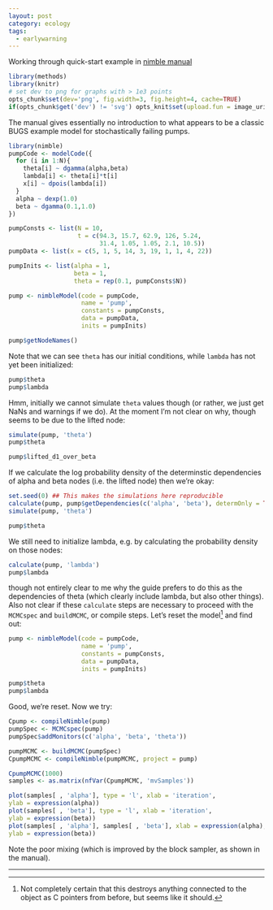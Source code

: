 ```yaml
---
layout: post
category: ecology
tags:
  - earlywarning
---
```



Working through quick-start example in [nimble manual](http://r-nimble.org/manuals/NimbleUserManual.pdf)

```r
library(methods)
library(knitr)
# set dev to png for graphs with > 1e3 points
opts_chunk$set(dev='png', fig.width=3, fig.height=4, cache=TRUE)
if(opts_chunk$get('dev') != 'svg') opts_knit$set(upload.fun = image_uri) 

```


The manual gives essentially no introduction to what appears to be a classic BUGS example model for stochastically failing pumps.  

```r
library(nimble)
pumpCode <- modelCode({
  for (i in 1:N){
    theta[i] ~ dgamma(alpha,beta)
    lambda[i] <- theta[i]*t[i]
    x[i] ~ dpois(lambda[i])
  }
  alpha ~ dexp(1.0)
  beta ~ dgamma(0.1,1.0)
})
```

```r
pumpConsts <- list(N = 10, 
                   t = c(94.3, 15.7, 62.9, 126, 5.24,
                         31.4, 1.05, 1.05, 2.1, 10.5))
pumpData <- list(x = c(5, 1, 5, 14, 3, 19, 1, 1, 4, 22))
```

```r
pumpInits <- list(alpha = 1, 
                  beta = 1,
                  theta = rep(0.1, pumpConsts$N))
```


```r
pump <- nimbleModel(code = pumpCode, 
                    name = 'pump', 
                    constants = pumpConsts,
                    data = pumpData, 
                    inits = pumpInits)

pump$getNodeNames()

```

Note that we can see `theta` has our initial conditions, while `lambda` has not yet been initialized:

```r
pump$theta
pump$lambda
```

Hmm, initially we cannot simulate `theta` values though (or rather, we just get NaNs and warnings if we do). At the moment I'm not clear on why, though seems to be due to the lifted node:

```r
simulate(pump, 'theta')
pump$theta
```

```r
pump$lifted_d1_over_beta
```



If we calculate the log probability density of the determinstic dependencies of alpha and beta nodes (i.e. the lifted node) then we're okay: 

```r
set.seed(0) ## This makes the simulations here reproducible
calculate(pump, pump$getDependencies(c('alpha', 'beta'), determOnly = TRUE))
simulate(pump, 'theta')
```

```r
pump$theta
```

We still need to initialize lambda, e.g. by calculating the probability density on those nodes:

```r
calculate(pump, 'lambda')
pump$lambda
```

though not entirely clear to me why the guide prefers to do this as the dependencies of theta (which clearly include lambda, but also other things).  Also not clear if these `calculate` steps are necessary to proceed with the `MCMCspec` and `buildMCMC`, or compile steps.  Let's reset the model[^1] and find out:

[^1]: Not completely certain that this destroys anything connected to the object as C pointers from before, but seems like it should. 

```r
pump <- nimbleModel(code = pumpCode, 
                    name = 'pump', 
                    constants = pumpConsts,
                    data = pumpData, 
                    inits = pumpInits)

pump$theta
pump$lambda

```


Good, we're reset. Now we try:

```r
Cpump <- compileNimble(pump)
pumpSpec <- MCMCspec(pump)
pumpSpec$addMonitors(c('alpha', 'beta', 'theta'))
```


```r
pumpMCMC <- buildMCMC(pumpSpec)
CpumpMCMC <- compileNimble(pumpMCMC, project = pump)
```

```r
CpumpMCMC(1000)
samples <- as.matrix(nfVar(CpumpMCMC, 'mvSamples'))
```

```r
plot(samples[ , 'alpha'], type = 'l', xlab = 'iteration',
ylab = expression(alpha))
plot(samples[ , 'beta'], type = 'l', xlab = 'iteration',
ylab = expression(beta))
plot(samples[ , 'alpha'], samples[ , 'beta'], xlab = expression(alpha),
ylab = expression(beta))
```

Note the poor mixing (which is improved by the block sampler, as shown in the manual).


------